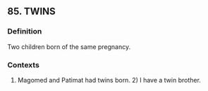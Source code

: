 ## 85. TWINS
### Definition
Two children born of the same pregnancy.

### Contexts
1) Magomed and Patimat had twins born. 2) I have a twin brother.


